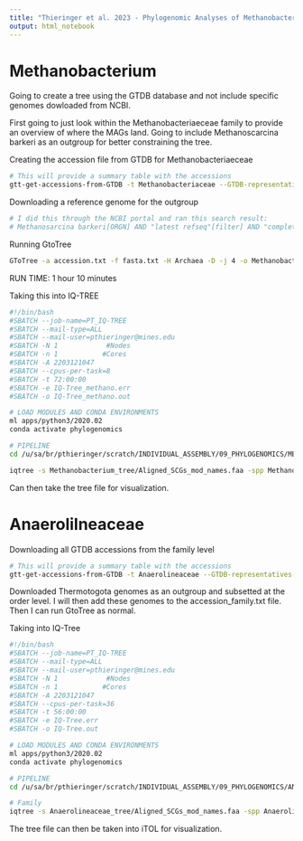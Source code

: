 ```yaml
---
title: "Thieringer et al. 2023 - Phylogenomic Analyses of Methanobacterium and Anaerolineaceae MAGs"
output: html_notebook
---
```


# Methanobacterium

Going to create a tree using the GTDB database and not include specific genomes dowloaded from NCBI.

First going to just look within the Methanobacteriaeceae family to provide an overview of where the MAGs land. Going to include Methanoscarcina barkeri as an outgroup for better constraining the tree.

Creating the accession file from GTDB for Methanobacteriaeceae
```bash
# This will provide a summary table with the accessions
gtt-get-accessions-from-GTDB -t Methanobacteriaceae --GTDB-representatives-only
```

Downloading a reference genome for the outgroup
```bash
# I did this through the NCBI portal and ran this search result:
# Methanosarcina barkeri[ORGN] AND "latest refseq"[filter] AND "complete genome"[filter] 
```

Running GtoTree
```bash
GToTree -a accession.txt -f fasta.txt -H Archaea -D -j 4 -o Methanobacterium_tree
```
RUN TIME: 1 hour 10 minutes


Taking this into IQ-TREE
```bash
#!/bin/bash
#SBATCH --job-name=PT_IQ-TREE
#SBATCH --mail-type=ALL
#SBATCH --mail-user=pthieringer@mines.edu
#SBATCH -N 1            #Nodes
#SBATCH -n 1           #Cores
#SBATCH -A 2203121047
#SBATCH --cpus-per-task=8
#SBATCH -t 72:00:00
#SBATCH -e IQ-Tree_methano.err
#SBATCH -o IQ-Tree_methano.out

# LOAD MODULES AND CONDA ENVIRONMENTS
ml apps/python3/2020.02
conda activate phylogenomics

# PIPELINE
cd /u/sa/br/pthieringer/scratch/INDIVIDUAL_ASSEMBLY/09_PHYLOGENOMICS/METHANOBACTERIUM

iqtree -s Methanobacterium_tree/Aligned_SCGs_mod_names.faa -spp Methanobacterium_tree/run_files/Partitions.txt -T 8 -m TEST -B 1000 --prefix Methanobacterium_iqtree
```

Can then take the tree file for visualization.


# Anaerolilneaceae

Downloading all GTDB accessions from the family level
```bash
# This will provide a summary table with the accessions
gtt-get-accessions-from-GTDB -t Anaerolineaceae --GTDB-representatives-only
```

Downloaded Thermotogota genomes as an outgroup and subsetted at the order level. I will then add these genomes to the accession_family.txt file. Then I can run GtoTree as normal.


Taking into IQ-Tree
```bash
#!/bin/bash
#SBATCH --job-name=PT_IQ-TREE
#SBATCH --mail-type=ALL
#SBATCH --mail-user=pthieringer@mines.edu
#SBATCH -N 1            #Nodes
#SBATCH -n 1           #Cores
#SBATCH -A 2203121047
#SBATCH --cpus-per-task=36
#SBATCH -t 56:00:00
#SBATCH -e IQ-Tree.err
#SBATCH -o IQ-Tree.out

# LOAD MODULES AND CONDA ENVIRONMENTS
ml apps/python3/2020.02
conda activate phylogenomics

# PIPELINE
cd /u/sa/br/pthieringer/scratch/INDIVIDUAL_ASSEMBLY/09_PHYLOGENOMICS/ANAEROLINEACEAE

# Family
iqtree -s Anaerolineaceae_tree/Aligned_SCGs_mod_names.faa -spp Anaerolineaceae_tree/run_files/Partitions.txt -T 36 -m TEST -B 1000 --prefix Anaerolineaceae_iqtree
```


The tree file can then be taken into iTOL for visualization.
